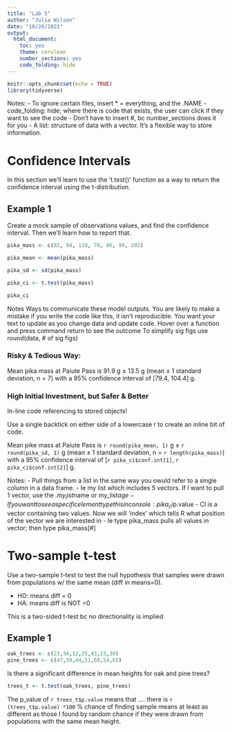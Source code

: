 ```yaml
---
title: "Lab 5"
author: "Julia Wilson"
date: "10/26/2021"
output: 
  html_document: 
    toc: yes
    theme: cerulean
    number_sections: yes
    code_folding: hide
---
```



```r
knitr::opts_chunk$set(echo = TRUE)
library(tidyverse)
```

Notes: 
- To ignore certain files, insert * = everything, and the .NAME
- code_folding: hide; where there is code that exists, the user can click if they want to see the code
- Don't have to insert #, bc number_sections does it for you
- A list: structure of data with a vector. It's a flexible way to store information. 



# Confidence Intervals 

In this section we'll learn to use the 't.test()' function as a way to return the confidence interval using the t-distribution. 

## Example 1 

Create a mock sample of observations values, and find the confidence interval. Then we'll learn how to report that. 

```r
pika_mass <- c(82, 94, 110, 70, 86, 99, 202)

pika_mean <- mean(pika_mass)

pika_sd <- sd(pika_mass)

pika_ci <- t.test(pika_mass)

pika_ci
```

Notes
Ways to communicate these model outputs.
You are likely to make a mistake if you write the code like this, it isn't reproducible. You want your text to update as you change data and update code. 
Hover over a function and press command return to see the outcome 
To simplify sig figs use round(data, # of sig figs)

### Risky & Tedious Way: 

Mean pika mass at Paiute Pass is 91.9 g $\pm$ 13.5 g 
(mean $\pm$ 1 standard deviation, n = 7) with a 95%
confidence interval of [79.4, 104.4] g. 

### High Initial Investment, but Safer & Better 

In-line code referencing to stored objects!

Use a single backtick on either side of a lowercase r to create
an inline bit of code. 

Mean pike mass at Paiute Pass is `r round(pika_mean, 1)` 
g $\pm$ `r round(pika_sd, 1)` g (mean $\pm$ 1 standard deviation, 
n = `r length(pika_mass)`) with a 95% confidence interval of 
[`r pika_ci$conf.int[1]`, `r pika_ci$conf.int[2]`] g.


Notes: 
- Pull things from a list in the same way you owuld refer to 
a single column in a data frame. 
- Ie my list which includes 5 vectors. If I want to pull 1 vector, 
use the $. my_list$name or my_list$age 
- If you want to see a specific element type this in console: 
pika_ci$p.value 
- CI is a vector containing two values. Now we will 'index' which
tells R what position of the vector we are interested in 
- Ie type pika_mass pulls all values in vector; then type pika_mass[#]

# Two-sample t-test

Use a two-sample t-test to test the null hypothesis that samples were drawn from populations w/ the same mean (diff in means=0).

- HO: means diff = 0 
- HA: means diff is NOT =0

This is a two-sided t-test bc no directionality is implied

## Example 1

```r
oak_trees <- c(23,34,12,25,43,23,38)
pine_trees <- c(47,39,44,51,60,54,65)
```

Is there a significant difference in mean heights for oak and pine trees? 

```r
trees_t <- t.test(oak_trees, pine_trees)
```

The p_value of `r trees_t$p.value` means that .... there is `r (trees_t$p.value) *100` % chance of finding
sample means at least as different as those I found by random chance if they 
were drawn from populations with the same mean height. 













